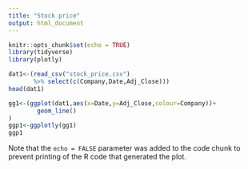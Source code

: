 ```yaml
---
title: "Stock price"
output: html_document
---
```


```r
knitr::opts_chunk$set(echo = TRUE)
library(tidyverse)
library(plotly)
```



```r
dat1<-(read_csv("stock_price.csv")
       %>% select(c(Company,Date,Adj_Close)))
head(dat1)
```



```r
gg1<-(ggplot(dat1,aes(x=Date,y=Adj_Close,colour=Company))+
        geom_line()
)
ggp1<-ggplotly(gg1)
ggp1
```

Note that the `echo = FALSE` parameter was added to the code chunk to prevent printing of the R code that generated the plot.
